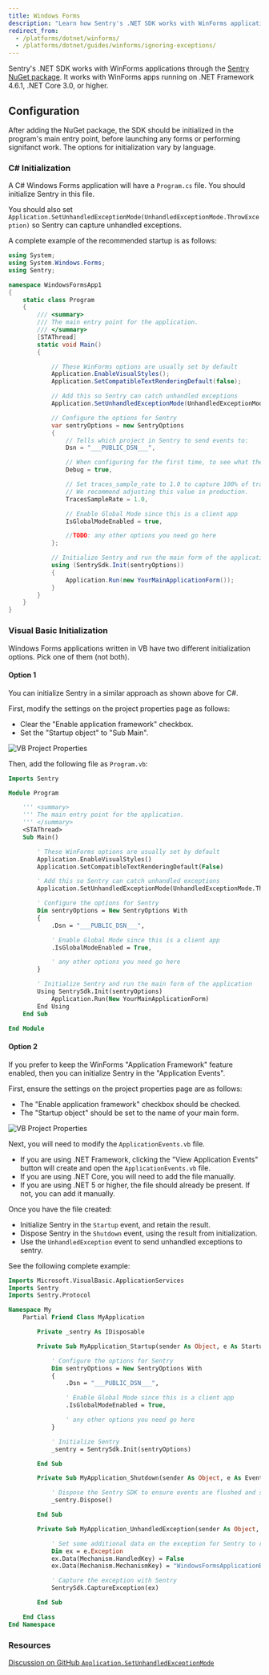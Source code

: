 ```yaml
---
title: Windows Forms
description: "Learn how Sentry's .NET SDK works with WinForms applications."
redirect_from:
  - /platforms/dotnet/winforms/
  - /platforms/dotnet/guides/winforms/ignoring-exceptions/
---
```


Sentry's .NET SDK works with WinForms applications through the [Sentry NuGet package](https://www.nuget.org/packages/Sentry). It works with WinForms apps running on .NET Framework 4.6.1, .NET Core 3.0, or higher.

## Configuration

After adding the NuGet package, the SDK should be initialized in the program's main entry point, before launching any forms or performing signifanct work. The options for initialization vary by language.

### C# Initialization

A C# Windows Forms application will have a `Program.cs` file. You should initialize Sentry in this file.

You should also set `Application.SetUnhandledExceptionMode(UnhandledExceptionMode.ThrowException)` so Sentry can capture unhandled exceptions.

A complete example of the recommended startup is as follows:

<SignInNote />

```csharp
using System;
using System.Windows.Forms;
using Sentry;

namespace WindowsFormsApp1
{
    static class Program
    {
        /// <summary>
        /// The main entry point for the application.
        /// </summary>
        [STAThread]
        static void Main()
        {

            // These WinForms options are usually set by default
            Application.EnableVisualStyles();
            Application.SetCompatibleTextRenderingDefault(false);

            // Add this so Sentry can catch unhandled exceptions
            Application.SetUnhandledExceptionMode(UnhandledExceptionMode.ThrowException);

            // Configure the options for Sentry
            var sentryOptions = new SentryOptions
            {
                // Tells which project in Sentry to send events to:
                Dsn = "___PUBLIC_DSN___",

                // When configuring for the first time, to see what the SDK is doing:
                Debug = true,

                // Set traces_sample_rate to 1.0 to capture 100% of transactions for performance monitoring.
                // We recommend adjusting this value in production.
                TracesSampleRate = 1.0,

                // Enable Global Mode since this is a client app
                IsGlobalModeEnabled = true,

                //TODO: any other options you need go here
            };

            // Initialize Sentry and run the main form of the application
            using (SentrySdk.Init(sentryOptions))
            {
                Application.Run(new YourMainApplicationForm());
            }
        }
    }
}
```

### Visual Basic Initialization

Windows Forms applications written in VB have two different initialization options. Pick one of them (not both).

#### Option 1

You can initialize Sentry in a similar approach as shown above for C#.

First, modify the settings on the project properties page as follows:

- Clear the "Enable application framework" checkbox.
- Set the "Startup object" to "Sub Main".

![VB Project Properties](vbsettings1.png)

Then, add the following file as `Program.vb`:

<SignInNote />

```vb
Imports Sentry

Module Program

    ''' <summary>
    ''' The main entry point for the application.
    ''' </summary>
    <STAThread>
    Sub Main()

        ' These WinForms options are usually set by default
        Application.EnableVisualStyles()
        Application.SetCompatibleTextRenderingDefault(False)

        ' Add this so Sentry can catch unhandled exceptions
        Application.SetUnhandledExceptionMode(UnhandledExceptionMode.ThrowException)

        ' Configure the options for Sentry
        Dim sentryOptions = New SentryOptions With
        {
            .Dsn = "___PUBLIC_DSN___",

            ' Enable Global Mode since this is a client app
            .IsGlobalModeEnabled = True,

            ' any other options you need go here
        }

        ' Initialize Sentry and run the main form of the application
        Using SentrySdk.Init(sentryOptions)
            Application.Run(New YourMainApplicationForm)
        End Using
    End Sub

End Module
```

#### Option 2

If you prefer to keep the WinForms "Application Framework" feature enabled, then you can initialize Sentry in the "Application Events".

First, ensure the settings on the project properties page are as follows:

- The "Enable application framework" checkbox should be checked.
- The "Startup object" should be set to the name of your main form.

![VB Project Properties](vbsettings2.png)

Next, you will need to modify the `ApplicationEvents.vb` file.

- If you are using .NET Framework, clicking the "View Application Events" button will create and open the `ApplicationEvents.vb` file.
- If you are using .NET Core, you will need to add the file manually.
- If you are using .NET 5 or higher, the file should already be present. If not, you can add it manually.

Once you have the file created:

- Initialize Sentry in the `Startup` event, and retain the result.
- Dispose Sentry in the `Shutdown` event, using the result from initialization.
- Use the `UnhandledException` event to send unhandled exceptions to sentry.

See the following complete example:

<SignInNote />

```vb
Imports Microsoft.VisualBasic.ApplicationServices
Imports Sentry
Imports Sentry.Protocol

Namespace My
    Partial Friend Class MyApplication

        Private _sentry As IDisposable

        Private Sub MyApplication_Startup(sender As Object, e As StartupEventArgs) Handles Me.Startup

            ' Configure the options for Sentry
            Dim sentryOptions = New SentryOptions With
            {
                .Dsn = "___PUBLIC_DSN___",

                ' Enable Global Mode since this is a client app
                .IsGlobalModeEnabled = True,

                ' any other options you need go here
            }

            ' Initialize Sentry
            _sentry = SentrySdk.Init(sentryOptions)

        End Sub

        Private Sub MyApplication_Shutdown(sender As Object, e As EventArgs) Handles Me.Shutdown

            ' Dispose the Sentry SDK to ensure events are flushed and sent to Sentry
            _sentry.Dispose()

        End Sub

        Private Sub MyApplication_UnhandledException(sender As Object, e As UnhandledExceptionEventArgs) Handles Me.UnhandledException

            ' Set some additional data on the exception for Sentry to recognize this exception as unhandled
            Dim ex = e.Exception
            ex.Data(Mechanism.HandledKey) = False
            ex.Data(Mechanism.MechanismKey) = "WindowsFormsApplicationBase.UnhandledException"

            ' Capture the exception with Sentry
            SentrySdk.CaptureException(ex)

        End Sub

    End Class
End Namespace
```

### Resources

[Discussion on GitHub `Application.SetUnhandledExceptionMode`](https://github.com/getsentry/sentry-dotnet/issues/176)

